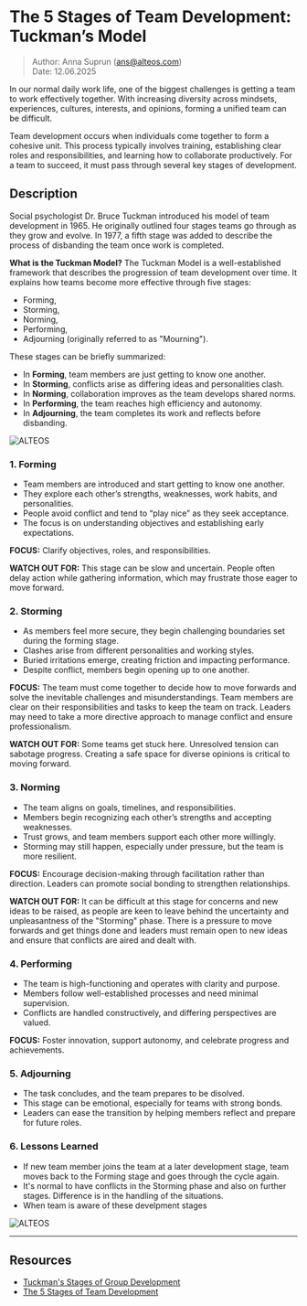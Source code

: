 # The 5 Stages of Team Development: Tuckman’s Model

> Author: Anna Suprun (ans@alteos.com)  
> Date: 12.06.2025

In our normal daily work life, one of the biggest challenges is getting a team to work effectively together.
With increasing diversity across mindsets, experiences, cultures, interests, and opinions, forming a unified team can be difficult.

Team development occurs when individuals come together to form a cohesive unit. This process typically involves training, establishing clear roles and responsibilities, and learning how to collaborate productively. For a team to succeed, it must pass through several key stages of development.

## Description

Social psychologist Dr. Bruce Tuckman introduced his model of team development in 1965. He originally outlined four stages teams go through as they grow and evolve. In 1977, a fifth stage was added to describe the process of disbanding the team once work is completed.

**What is the Tuckman Model?**
The Tuckman Model is a well-established framework that describes the progression of team development over time.
It explains how teams become more effective through five stages:

- Forming,
- Storming,
- Norming,
- Performing,
- Adjourning (originally referred to as "Mourning").

These stages can be briefly summarized:

- In **Forming**, team members are just getting to know one another.
- In **Storming**, conflicts arise as differing ideas and personalities clash.
- In **Norming**, collaboration improves as the team develops shared norms.
- In **Performing**, the team reaches high efficiency and autonomy.
- In **Adjourning**, the team completes its work and reflects before disbanding.

![ALTEOS](/team-dev-stages/group-stages-2.png)

### 1. Forming

- Team members are introduced and start getting to know one another.
- They explore each other’s strengths, weaknesses, work habits, and personalities.
- People avoid conflict and tend to “play nice” as they seek acceptance.
- The focus is on understanding objectives and establishing early expectations.

**FOCUS:**
Clarify objectives, roles, and responsibilities.

**WATCH OUT FOR:**
This stage can be slow and uncertain. People often delay action while gathering information, which may frustrate those eager to move forward.

### 2. Storming

- As members feel more secure, they begin challenging boundaries set during the forming stage.
- Clashes arise from different personalities and working styles.
- Buried irritations emerge, creating friction and impacting performance.
- Despite conflict, members begin opening up to one another.

**FOCUS:**
The team must come together to decide how to move forwards and solve the inevitable challenges and misunderstandings.
Team members are clear on their responsibilities and tasks to keep the team on track.
Leaders may need to take a more directive approach to manage conflict and ensure professionalism.

**WATCH OUT FOR:**
Some teams get stuck here. Unresolved tension can sabotage progress.
Creating a safe space for diverse opinions is critical to moving forward.

### 3. Norming

- The team aligns on goals, timelines, and responsibilities.
- Members begin recognizing each other’s strengths and accepting weaknesses.
- Trust grows, and team members support each other more willingly.
- Storming may still happen, especially under pressure, but the team is more resilient.

**FOCUS:**
Encourage decision-making through facilitation rather than direction.
Leaders can promote social bonding to strengthen relationships.

**WATCH OUT FOR:**
It can be difficult at this stage for concerns and new ideas to be raised, as people are keen to leave behind the uncertainty and unpleasantness of the "Storming" phase.
There is a pressure to move forwards and get things done and leaders must remain open to new ideas and ensure that conflicts are aired and dealt with.

### 4. Performing

- The team is high-functioning and operates with clarity and purpose.
- Members follow well-established processes and need minimal supervision.
- Conflicts are handled constructively, and differing perspectives are valued.

**FOCUS:**
Foster innovation, support autonomy, and celebrate progress and achievements.

### 5. Adjourning

- The task concludes, and the team prepares to be disolved.
- This stage can be emotional, especially for teams with strong bonds.
- Leaders can ease the transition by helping members reflect and prepare for future roles.

### 6. Lessons Learned

- If new team member joins the team at a later development stage, team moves back to the Forming stage and goes through the cycle again.
- It's normal to have conflicts in the Storming phase and also on further stages. Difference is in the handling of the situations.
- When team is aware of these develpment stages

![ALTEOS](/team-dev-stages/group-stages-1.png)

---

## Resources

- [Tuckman's Stages of Group Development](https://www.wcupa.edu/coral/tuckmanStagesGroupDelvelopment.aspx)
- [The 5 Stages of Team Development](https://www.thecoachingtoolscompany.com/get-your-team-performing-beautifully-with-this-powerful-group-development-model/?srsltid=AfmBOortYPTVbeM-aqHFHFa0Z75LpmuLsi7UvtHiNW0Iealddxl3rUVa)
